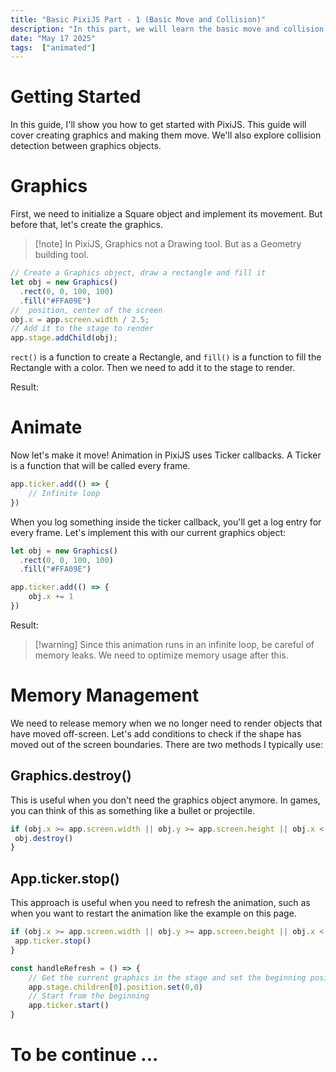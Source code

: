 ```yaml
---
title: "Basic PixiJS Part - 1 (Basic Move and Collision)"
description: "In this part, we will learn the basic move and collision of PixiJS."
date: "May 17 2025"
tags:  ["animated"] 
---
```



# Getting Started 
In this guide, I'll show you how to get started with PixiJS. This guide will cover creating graphics and making them move. We'll also explore collision detection between graphics objects.

# Graphics
First, we need to initialize a Square object and implement its movement. But before that, let's create the graphics.

> [!note] In PixiJS, Graphics not a Drawing tool. But as a Geometry building tool.

```js
// Create a Graphics object, draw a rectangle and fill it
let obj = new Graphics()
  .rect(0, 0, 100, 100)
  .fill("#FFA09E")
//  position, center of the screen
obj.x = app.screen.width / 2.5;
// Add it to the stage to render
app.stage.addChild(obj);
```

<p/>

`rect()` is a function to create a Rectangle, and `fill()` is a function to fill the Rectangle with a color. Then we need to add it to the stage to render.

Result:

<BasicShape client:load/>

# Animate
Now let's make it move! Animation in PixiJS uses Ticker callbacks. A Ticker is a function that will be called every frame.

```js
app.ticker.add(() => {
    // Infinite loop
})

```
When you log something inside the ticker callback, you'll get a log entry for every frame. Let's implement this with our current graphics object:

```js
let obj = new Graphics()
  .rect(0, 0, 100, 100)
  .fill("#FFA09E")

app.ticker.add(() => {
    obj.x += 1
})
```
Result:

> [!warning] Since this animation runs in an infinite loop, be careful of memory leaks. We need to optimize memory usage after this.

<AnimatedShape client:load/>

# Memory Management
We need to release memory when we no longer need to render objects that have moved off-screen. Let's add conditions to check if the shape has moved out of the screen boundaries.
There are two methods I typically use:

## Graphics.destroy()
This is useful when you don't need the graphics object anymore. In games, you can think of this as something like a bullet or projectile.

```js
if (obj.x >= app.screen.width || obj.y >= app.screen.height || obj.x < 0 || obj.y < 0) {
 obj.destroy()
}

```

## App.ticker.stop()
This approach is useful when you need to refresh the animation, such as when you want to restart the animation like the example on this page.

```js
if (obj.x >= app.screen.width || obj.y >= app.screen.height || obj.x < 0 || obj.y < 0) {
 app.ticker.stop()
}

const handleRefresh = () => {
    // Get the current graphics in the stage and set the beginning position  
    app.stage.children[0].position.set(0,0)
    // Start from the beginning 
    app.ticker.start()
}
```

# To be continue ...

